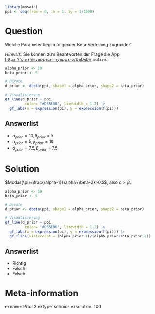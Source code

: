 ```r
library(mosaic)
ppi <- seq(from = 0, to = 1, by = 1/1000)
```

Question
========

Welche Parameter liegen folgender Beta-Verteilung zugrunde?

*Hinweis:* Sie können zum Beantworten der Frage die App <https://fomshinyapps.shinyapps.io/BaBeBi/> nutzen.

```r
alpha_prior <- 10
beta_prior <- 5

# Dichte
d_prior <- dbeta(ppi, shape1 = alpha_prior, shape2 = beta_prior)

# Visualisierung
gf_line(d_prior ~ ppi,
         color= "#D55E00", linewidth = 1.2) |>
  gf_labs(x = expression(pi), y = expression(f(pi)))
```


Answerlist
----------
* $\alpha_{prior}=10,\,\beta_{prior}=5$. 
* $\alpha_{prior}=5,\,\beta_{prior}=10$. 
* $\alpha_{prior}=7.5,\,\beta_{prior}=7.5$.


Solution
========

$Modus(\pi)=\frac{\alpha-1}{\alpha+\beta-2}>0.5$, also $\alpha>\beta$.

```r
alpha_prior <- 10
beta_prior <- 5

# Dichte
d_prior <- dbeta(ppi, shape1 = alpha_prior, shape2 = beta_prior)

# Visualisierung
gf_line(d_prior ~ ppi,
         color= "#D55E00", linewidth = 1.2) |>
  gf_labs(x = expression(pi), y = expression(f(pi))) |>
  gf_vline(xintercept = (alpha_prior-1)/(alpha_prior+beta_prior-2))
```


Answerlist
----------
* Richtig
* Falsch
* Falsch


Meta-information
================
exname: Prior 3
extype: schoice
exsolution: 100
